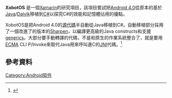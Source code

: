 '''XobotOS''' 是一個[[Xamarin|Xamarin]]的研究項目，該項目嘗試把[[Android_4.0|Android 4.0]]從原本的基於[[Java|Java]]/[[Dalvik|Dalvik]]移植到[[C♯|C#]]以探究C#的效能和記憶體佔用的優點。

XobotOS是把Android 4.0的[[源代碼|源代碼]]半自動從Java移植到C#。自動移植部分採用了一個改進了的版本的[[Sharpen|Sharpen]]，以編譯更高級的Java constructs和支援[[Generic_programming|generics]]。大部分要手動轉譯的代碼，不是和原生的作業系統整合了，就是要用[[ECMAScript|ECMA]] CLI P/Invoke來取代Java用來呼叫進C的[[JNI|JNI]]代碼。<ref>{{Cite web |url=https://github.com/xamarin/XobotOS |title=存档副本 |access-date=2013-09-12 |archive-date=2022-05-15 |archive-url=https://web.archive.org/web/20220515051322/https://github.com/xamarin/XobotOS }}</ref>

==參考資料==
{{Reflist}}

{{Android}}

[[Category:Android软件|Category:Android软件]]

{{software-stub}}